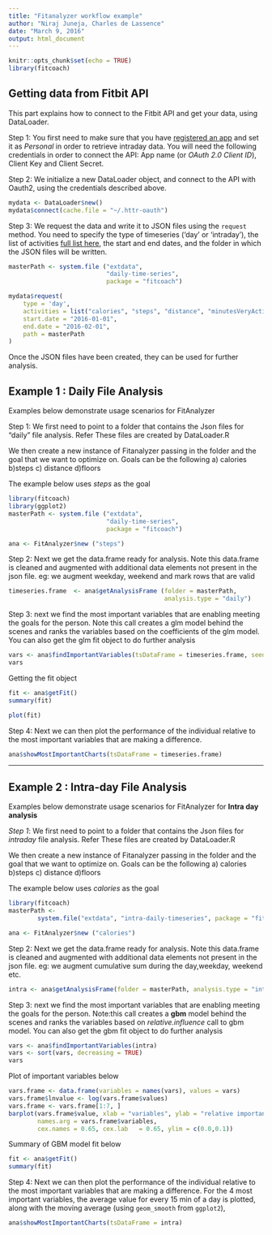 ```yaml
---
title: "Fitanalyzer workflow example"
author: "Niraj Juneja, Charles de Lassence"
date: "March 9, 2016"
output: html_document
---
```


```r
knitr::opts_chunk$set(echo = TRUE)
library(fitcoach)
```

## Getting data from Fitbit API

This part explains how to connect to the Fitbit API and get your data, using DataLoader. 


Step 1: You first need to make sure that you have [registered an app](https://dev.fitbit.com/) and set it as *Personal* in order to retrieve intraday data. You will need the following credentials in order to connect the API: App name (or *OAuth 2.0 Client ID*), Client Key and Client Secret. 

Step 2: We initialize a new DataLoader object, and connect to the API with Oauth2, using the credentials described above.

```r
mydata <- DataLoader$new()
mydata$connect(cache.file = "~/.httr-oauth")
```

Step 3: We request the data and write it to JSON files using the `request` method. You need to specify the type of timeseries ('day' or 'intraday'), the list of activities [full list here](https://dev.fitbit.com/docs/activity/), the start and end dates, and the folder in which the JSON files will be written.

```r
masterPath <- system.file ("extdata", 
                           "daily-time-series", 
                           package = "fitcoach")

mydata$request(
    type = 'day', 
    activities = list("calories", "steps", "distance", "minutesVeryActive"), 
    start.date = "2016-01-01", 
    end.date = "2016-02-01", 
    path = masterPath
)
```

Once the JSON files have been created, they can be used for further analysis.


## Example 1 : Daily File Analysis

Examples below demonstrate usage scenarios for FitAnalyzer

Step 1: We first need to point to a folder that contains the Json files for "daily" file analysis. Refer These files are created by DataLoader.R

We then create a new instance of Fitanalyzer passing in the folder and the goal that we want to optimize on. Goals can be the following a) calories b)steps c) distance d)floors 

The example below uses *steps* as the goal


```r
library(fitcoach)
library(ggplot2)
masterPath <- system.file ("extdata", 
                           "daily-time-series", 
                           package = "fitcoach")

ana <- FitAnalyzer$new ("steps")

```

Step 2: Next we get the data.frame ready for analysis. Note this data.frame is cleaned and augmented with additional data elements not present in the json file. eg: we augment weekday, weekend and mark rows that are valid

```r

timeseries.frame  <- ana$getAnalysisFrame (folder = masterPath, 
                                           analysis.type = "daily")


```


Step 3: next we find the most important variables that are enabling meeting the goals for the person. Note this call creates a glm model behind the scenes and ranks the variables based on the coefficients of the glm model. You can also get the glm fit object to do further analysis


```r

vars <- ana$findImportantVariables(tsDataFrame = timeseries.frame, seed = 12345)
vars

```

Getting the fit object

```r
fit <- ana$getFit()
summary(fit)


```



```r
plot(fit)
```

Step 4: Next we can then plot the performance of the individual relative to the most important variables that are making a difference. 

```r
ana$showMostImportantCharts(tsDataFrame = timeseries.frame)
```

*** 

## Example 2 : Intra-day File Analysis
Examples below demonstrate usage scenarios for FitAnalyzer for **Intra day analysis**

*Step 1*: We first need to point to a folder that contains the Json files for *intraday* file analysis. Refer These files are created by DataLoader.R

We then create a new instance of Fitanalyzer passing in the folder and the goal that we want to optimize on. Goals can be the following a) calories b)steps c) distance d)floors 

The example below uses *calories* as the goal

```r
library(fitcoach)
masterPath <-
        system.file("extdata", "intra-daily-timeseries", package = "fitcoach")

ana <- FitAnalyzer$new ("calories")
```

Step 2: Next we get the data.frame ready for analysis. Note this data.frame is cleaned and augmented with additional data elements not present in the json file. eg: we augment cumulative sum during the day,weekday, weekend etc.

```r
intra <- ana$getAnalysisFrame(folder = masterPath, analysis.type = "intra.day")
```

Step 3: next we find the most important variables that are enabling meeting the goals for the person. Note:this call creates a **gbm** model behind the scenes and ranks the variables based on *relative.influence* call to gbm model. You can also get the gbm fit object to do further analysis

```r
vars <- ana$findImportantVariables(intra)
vars <- sort(vars, decreasing = TRUE)
vars
```
Plot of important variables below

```r
vars.frame <- data.frame(variables = names(vars), values = vars)
vars.frame$lnvalue <- log(vars.frame$values)
vars.frame <- vars.frame[1:7, ]
barplot(vars.frame$value, xlab = "variables", ylab = "relative importance", 
        names.arg = vars.frame$variables,
        cex.names = 0.65, cex.lab   = 0.65, ylim = c(0.0,0.1))
```

Summary of GBM model fit below

```r
fit <- ana$getFit()
summary(fit)
```

Step 4: Next we can then plot the performance of the individual relative to the most important variables that are making a difference. 
For the 4 most important variables, the average value for every 15 min of a day is plotted, along with the moving average (using `geom_smooth` from `ggplot2`), 

```r
ana$showMostImportantCharts(tsDataFrame = intra)
```
